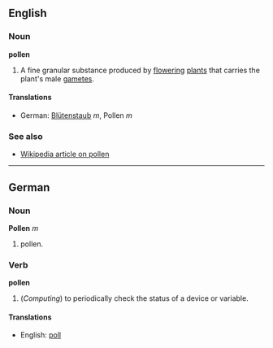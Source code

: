==English==
===Noun===
'''pollen'''

# A fine granular substance produced by [[flower]]ing [[plants]] that carries the plant's male [[gamete]]s.

====Translations====
*German: [[Blütenstaub]] ''m'', Pollen ''m''

===See also===
*[[w:Pollen|Wikipedia article on pollen]]

----
==German==
===Noun===
'''Pollen''' ''m''

# pollen.

===Verb===
'''pollen'''

# (''Computing'') to periodically check the status of a device or variable.

====Translations====
*English: [[poll]]